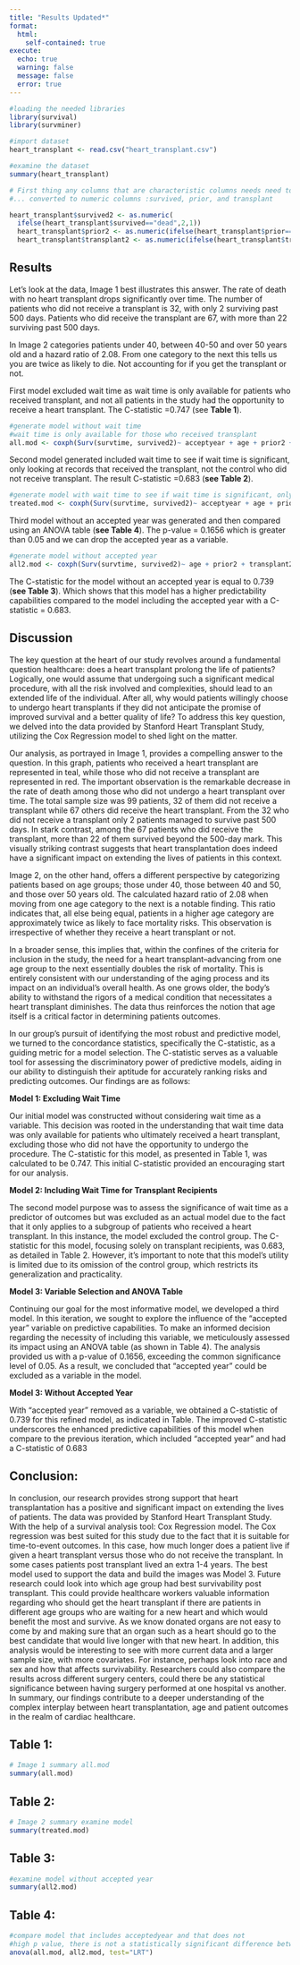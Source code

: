 ```yaml
---
title: "Results Updated*"
format:
  html: 
    self-contained: true 
execute:
  echo: true 
  warning: false 
  message: false 
  error: true 
---
```


```r
#loading the needed libraries 
library(survival)
library(survminer)
```

```r
#import dataset 
heart_transplant <- read.csv("heart_transplant.csv")
```

```r
#examine the dataset 
summary(heart_transplant)
```

```r
# First thing any columns that are characteristic columns needs need to be...
#... converted to numeric columns :survived, prior, and transplant 

heart_transplant$survived2 <- as.numeric(
  ifelse(heart_transplant$survived=="dead",2,1))
  heart_transplant$prior2 <- as.numeric(ifelse(heart_transplant$prior=="yes",1,0))
  heart_transplant$transplant2 <- as.numeric(ifelse(heart_transplant$transplant=="treatment",1,0))
```

## Results

Let's look at the data, Image 1 best illustrates this answer. The rate of death with no heart transplant drops significantly over time. The number of patients who did not receive a transplant is 32, with only 2 surviving past 500 days. Patients who did receive the transplant are 67, with more than 22 surviving past 500 days. 

In Image 2 categories patients under 40, between 40-50 and over 50 years old and a hazard ratio of 2.08. From one category to the next this tells us you are twice as likely to die. Not accounting for if you get the transplant or not.

First model excluded wait time as wait time is only available for patients who received transplant, and not all patients in the study had the opportunity to receive a heart transplant. The C-statistic =0.747 (see **Table 1**).

```r
#generate model without wait time
#wait time is only available for those who received transplant
all.mod <- coxph(Surv(survtime, survived2)~ acceptyear + age + prior2 + transplant2, data=heart_transplant)

```

Second model generated included wait time to see if wait time is significant, only looking at records that received the transplant, not the control who did not receive transplant. The result C-statistic =0.683 (**see Table 2**). 

```r
#generate model with wait time to see if wait time is significant, only looks at records that received the transplant not the control who did not receive transplant
treated.mod <- coxph(Surv(survtime, survived2)~ acceptyear + age + prior2 + wait)

```

Third model without an accepted year was generated and then compared using an ANOVA table (**see Table 4**). The p-value = 0.1656 which is greater than 0.05 and we can drop the accepted year as a variable.

```r
#generate model without accepted year
all2.mod <- coxph(Surv(survtime, survived2)~ age + prior2 + transplant2)
```

The C-statistic for the model without an accepted year is equal to 0.739 (**see Table 3**). Which shows that this model has a higher predictability capabilities compared to the model including the accepted year with a C-statistic = 0.683.

## Discussion

The key question at the heart of our study revolves around a fundamental question healthcare: does a heart transplant prolong the life of patients? Logically, one would assume that undergoing such a significant medical procedure, with all the risk involved and complexities, should lead to an extended life of the individual. After all, why would patients willingly choose to undergo heart transplants if they did not anticipate the promise of improved survival and a better quality of life? To address this key question, we delved into the data provided by Stanford Heart Transplant Study, utilizing the Cox Regression model to shed light on the matter.

Our analysis, as portrayed in Image 1, provides a compelling answer to the question. In this graph, patients who received a heart transplant are represented in teal, while those who did not receive a transplant are represented in red. The important observation is the remarkable decrease in the rate of death among those who did not undergo a heart transplant over time. The total sample size was 99 patients, 32 of them did not receive a transplant while 67 others did receive the heart transplant. From the 32 who did not receive a transplant only 2 patients managed to survive past 500 days. In stark contrast, among the 67 patients who did receive the transplant, more than 22 of them survived beyond the 500-day mark. This visually striking contrast suggests that heart transplantation does indeed have a significant impact on extending the lives of patients in this context.

Image 2, on the other hand, offers a different perspective by categorizing patients based on age groups; those under 40, those between 40 and 50, and those over 50 years old. The calculated hazard ratio of 2.08 when moving from one age category to the next is a notable finding. This ratio indicates that, all else being equal, patients in a higher age category are approximately twice as likely to face mortality risks. This observation is irrespective of whether they receive a heart transplant or not.

In a broader sense, this implies that, within the confines of the criteria for inclusion in the study, the need for a heart transplant--advancing from one age group to the next essentially doubles the risk of mortality. This is entirely consistent with our understanding of the aging process and its impact on an individual's overall health. As one grows older, the body's ability to withstand the rigors of a medical condition that necessitates a heart transplant diminishes. The data thus reinforces the notion that age itself is a critical factor in determining patients outcomes.

In our group's pursuit of identifying the most robust and predictive model, we turned to the concordance statistics, specifically the C-statistic, as a guiding metric for a model selection. The C-statistic serves as a valuable tool for assessing the discriminatory power of predictive models, aiding in our ability to distinguish their aptitude for accurately ranking risks and predicting outcomes. Our findings are as follows:

**Model 1: Excluding Wait Time**

Our initial model was constructed without considering wait time as a variable. This decision was rooted in the understanding that wait time data was only available for patients who ultimately received a heart transplant, excluding those who did not have the opportunity to undergo the procedure. The C-statistic for this model, as presented in Table 1, was calculated to be 0.747. This initial C-statistic provided an encouraging start for our analysis.

**Model 2: Including Wait Time for Transplant Recipients**

The second model purpose was to assess the significance of wait time as a predictor of outcomes but was excluded as an actual model due to the fact that it only applies to a subgroup of patients who received a heart transplant. In this instance, the model excluded the control group. The C-statistic for this model, focusing solely on transplant recipients, was 0.683, as detailed in Table 2. However, it's important to note that this model's utility is limited due to its omission of the control group, which restricts its generalization and practicality.

**Model 3: Variable Selection and ANOVA Table**

Continuing our goal for the most informative model, we developed a third model. In this iteration, we sought to explore the influence of the "accepted year" variable on predictive capabilities. To make an informed decision regarding the necessity of including this variable, we meticulously assessed its impact using an ANOVA table (as shown in Table 4). The analysis provided us with a p-value of 0.1656, exceeding the common significance level of 0.05. As a result, we concluded that "accepted year" could be excluded as a variable in the model.

**Model 3: Without Accepted Year**

With "accepted year" removed as a variable, we obtained a C-statistic of 0.739 for this refined model, as indicated in Table. The improved C-statistic underscores the enhanced predictive capabilities of this model when compare to the previous iteration, which included "accepted year" and had a C-statistic of 0.683

## Conclusion:

In conclusion, our research provides strong support that heart transplantation has a positive and significant impact on extending the lives of patients. The data was provided by Stanford Heart Transplant Study. With the help of a survival analysis tool: Cox Regression model. The Cox regression was best suited for this study due to the fact that it is suitable for time-to-event outcomes. In this case, how much longer does a patient live if given a heart transplant versus those who do not receive the transplant. In some cases patients post transplant lived an extra 1-4 years. The best model used to support the data and build the images was Model 3. Future research could look into which age group had best survivability post transplant. This could provide healthcare workers valuable information regarding who should get the heart transplant if there are patients in different age groups who are waiting for a new heart and which would benefit the most and survive. As we know donated organs are not easy to come by and making sure that an organ such as a heart should go to the best candidate that would live longer with that new heart. In addition, this analysis would be interesting to see with more current data and a larger sample size, with more covariates. For instance, perhaps look into race and sex and how that affects survivability. Researchers could also compare the results across different surgery centers, could there be any statistical significance between having surgery performed at one hospital vs another. In summary, our findings contribute to a deeper understanding of the complex interplay between heart transplantation, age and patient outcomes in the realm of cardiac healthcare.

## Table 1:

```r
# Image 1 summary all.mod
summary(all.mod)
```

## Table 2:

```r
# Image 2 summary examine model
summary(treated.mod)
```

## Table 3:

```r
#examine model without accepted year 
summary(all2.mod)
```

## Table 4:

```r
#compare model that includes acceptedyear and that does not
#high p value, there is not a statistically significant difference between the two models, can drop the variable
anova(all.mod, all2.mod, test="LRT")
```
